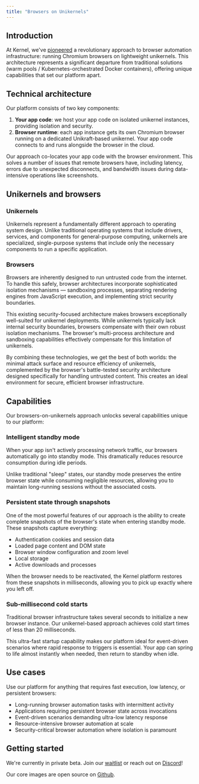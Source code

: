 ```yaml
---
title: "Browsers on Unikernels"
---
```


## Introduction

At Kernel, we've [pioneered](https://news.ycombinator.com/item?id=43705144) a revolutionary approach to browser automation infrastructure: running Chromium browsers on lightweight unikernels. This architecture represents a significant departure from traditional solutions (warm pools / Kubernetes-orchestrated Docker containers), offering unique capabilities that set our platform apart.

## Technical architecture
Our platform consists of two key components:

1. **Your app code**: we host your app code on isolated unikernel instances, providing isolation and security.
2. **Browser runtime**: each app instance gets its own Chromium browser running on a dedicated Unikraft-based unikernel. Your app code connects to and runs alongside the browser in the cloud.

Our approach co-locates your app code with the browser environment. This solves a number of issues that remote browsers have, including latency, errors due to unexpected disconnects, and bandwidth issues during data-intensive operations like screenshots.

## Unikernels and browsers

### Unikernels

Unikernels represent a fundamentally different approach to operating system design. Unlike traditional operating systems that include drivers, services, and components for general-purpose computing, unikernels are specialized, single-purpose systems that include only the necessary components to run a specific application.

### Browsers

Browsers are inherently designed to run untrusted code from the internet. To handle this safely, browser architectures incorporate sophisticated isolation mechanisms — sandboxing processes, separating rendering engines from JavaScript execution, and implementing strict security boundaries.

This existing security-focused architecture makes browsers exceptionally well-suited for unikernel deployments. While unikernels typically lack internal security boundaries, browsers compensate with their own robust isolation mechanisms. The browser's multi-process architecture and sandboxing capabilities effectively compensate for this limitation of unikernels.

By combining these technologies, we get the best of both worlds: the minimal attack surface and resource efficiency of unikernels, complemented by the browser's battle-tested security architecture designed specifically for handling untrusted content. This creates an ideal environment for secure, efficient browser infrastructure.

## Capabilities

Our browsers-on-unikernels approach unlocks several capabilities unique to our platform:

### Intelligent standby mode

When your app isn't actively processing network traffic, our browsers automatically go into standby mode. This dramatically reduces resource consumption during idle periods.

Unlike traditional "sleep" states, our standby mode preserves the entire browser state while consuming negligible resources, allowing you to maintain long-running sessions without the associated costs.

### Persistent state through snapshots

One of the most powerful features of our approach is the ability to create complete snapshots of the browser's state when entering standby mode. These snapshots capture everything:

- Authentication cookies and session data
- Loaded page content and DOM state
- Browser window configuration and zoom level
- Local storage
- Active downloads and processes

When the browser needs to be reactivated, the Kernel platform restores from these snapshots in milliseconds, allowing you to pick up exactly where you left off.

### Sub-millisecond cold starts

Traditional browser infrastructure takes several seconds to initialize a new browser instance. Our unikernel-based approach achieves cold start times of less than 20 milliseconds.

This ultra-fast startup capability makes our platform ideal for event-driven scenarios where rapid response to triggers is essential. Your app can spring to life almost instantly when needed, then return to standby when idle.

## Use cases

Use our platform for anything that requires fast execution, low latency, or persistent browsers:

- Long-running browser automation tasks with intermittent activity
- Applications requiring persistent browser state across invocations
- Event-driven scenarios demanding ultra-low latency response
- Resource-intensive browser automation at scale
- Security-critical browser automation where isolation is paramount

## Getting started

We're currently in private beta. Join our [waitlist](https://waitlist.onkernel.com/r/mZW2zz) or reach out on [Discord](https://discord.gg/FBrveQRcud)!

Our core images are open source on [Github](https://github.com/onkernel/kernel-images).